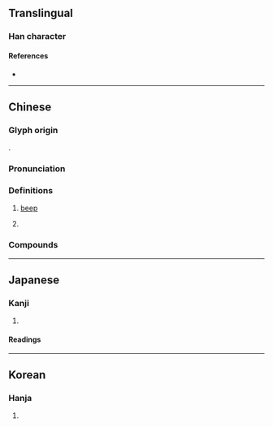 {{also|哔}}
{{character info}}
==Translingual==

===Han character===
{{Han char|rn=30|rad=口|as=11|sn=14|four=66054|canj=RWTJ|ids=⿰口畢}}

====References====
* {{Han ref|kx=0204.120|dkj=04139|dj=0426.320|hdz=10667.070|uh=55F6|ud=22006|bh=B9CD|bd=47565}}

----

==Chinese==
{{zh-forms|s=哔}}

===Glyph origin===
{{Han compound|口|畢|ls=psc|c1=s|c2=p|t1=mouth}}.

===Pronunciation===
{{zh-pron
|m=bì
|c=bat1
|cat=
}}

===Definitions===
{{zh-hanzi}}

# {{lb|zh|onomatopoeia}} [[beep]]
# {{n-g|Used in transliterations.}}

===Compounds===
{{zh-der|嗶嗶剝剝|嗶嘰|嗶剝|咖嗶丁|你行你上，不行別嗶嗶}}

{{cln|zh|onomatopoeias}}

----

==Japanese==

===Kanji===
{{ja-kanji|grade=|rs=口11}}

# {{rfdef|ja|sort=口11}}

====Readings====
{{ja-readings
|goon=ひち
|kanon=ひつ
|kun=}}

----

==Korean==

===Hanja===
{{ko-hanja|hangeul=필|rv=pil|mr=p'il}}

# {{rfdef|ko|sort=口11}}